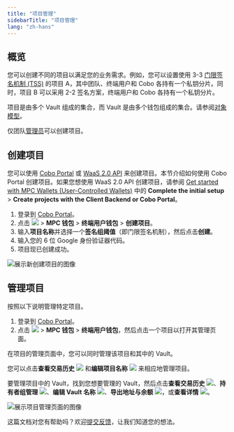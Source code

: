 ```yaml
---
title: "项目管理"
sidebarTitle: "项目管理"
lang: "zh-hans"
---
```


## 概览
您可以创建不同的项目以满足您的业务需求。例如，您可以设置使用 3-3 [门限签名机制 (TSS)](/cn/portal/mpc-wallets/introduction#tss) 的项目 A，其中团队、终端用户和 Cobo 各持有一个私钥分片。同时，项目 B 可以采用 2-2 签名方案，终端用户和 Cobo 各持有一个私钥分片。

<Info>项目是由多个 Vault 组成的集合，而 Vault 是由多个钱包组成的集合。请参阅[对象模型](/cn/portal/mpc-wallets/ucw/object-model)。</Info>

<Info>仅团队[管理员](/cn/portal/organization/roles-and-permissions)可以创建项目。</Info>

## 创建项目
您可以使用 [Cobo Portal](https://portal.cobo.com/login) 或 [WaaS 2.0 API](https://www.cobo.com/developers/v2/guides/overview/introduction) 来创建项目。本节介绍如何使用 Cobo Portal 创建项目。如果您想使用 WaaS 2.0 API 创建项目，请参阅 [Get started with MPC Wallets (User-Controlled Wallets)](https://www.cobo.com/developers/v2/guides/mpc-wallets/get-started-ucw#1-complete-the-initial-setup) 中的 **Complete the initial setup** > **Create projects with the Client Backend or Cobo Portal**。

1. 登录到 [Cobo Portal](https://portal.cobo.com/login)。
2. 点击 <img src="/cn/images/common/wallets_icon_cn.svg" className="icon"></img> > **MPC 钱包** > **终端用户钱包** > **创建项目**。
3. 输入**项目名称**并选择一个**签名组阈值**（即门限签名机制），然后点击**创建**。
4. 输入您的 6 位 Google 身份验证器代码。
5. 项目现已创建成功。

<img src="/cn/images/mpc-wallet/ucw/create-project-ucw.png" className="screenshot_full_screen" alt="展示新创建项目的图像" />

## 管理项目

按照以下说明管理特定项目。

1. 登录到 [Cobo Portal](https://portal.cobo.com/login)。
2. 点击 <img src="/cn/images/common/wallets_icon_cn.svg" className="icon"></img> > **MPC 钱包** > **终端用户钱包**，然后点击一个项目以打开其管理页面。

在项目的管理页面中，您可以同时管理该项目和其中的 Vault。

您可以点击**查看交易历史** <img src="/en/images/common/icon_view transactions.svg" className="icon"></img> 和**编辑项目名称** <img src="/en/images/common/icon_edit.svg" className="icon"></img> 来相应地管理项目。

要管理项目中的 Vault，找到您想要管理的 Vault，然后点击**查看交易历史** <img src="/en/images/common/icon_view transactions.svg" className="icon"></img>、**持有者组管理** <img src="/en/images/common/icon_key_share_management.svg" className="icon"></img>、**编辑 Vault 名称** <img src="/cn/images/common/icon_edit.svg" className="icon"></img>、**导出地址与余额** <img src="/en/images/common/icon_export_balances_and_addresses.svg" className="icon"></img>，或**查看详情** <img src="/en/images/common/icon_view.svg" className="icon"></img>。

<img src="/cn/images/mpc-wallet/ucw/project-management-ucw.png" className="screenshot_full_screen" alt="展示项目管理页面的图像" />

<Tip>这篇文档对您有帮助吗？欢迎[提交反馈](https://forms.zohopublic.com/cobo/form/DocumentFeedbackForm/formperma/QvLOhxJv1_JMsJ-1dleZ8Itb_7rzN-LtgvsDdxosoVI?referrername=manuals)，让我们知道您的想法。</Tip>